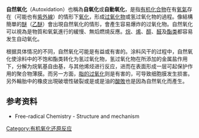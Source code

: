 '''自然氧化'''（Autoxidation）也稱為'''自氧化'''或'''自動氧化'''，是指[[有机化合物|有机化合物]]在有[[氧氣|氧氣]]存在（可能也有[[紫外線|紫外線]]）的情形下[[氧化|氧化]]，形成[[过氧化物|过氧化物]]或氢过氧化物的過程。像結構簡單的[[醚|醚]]（[[乙醚|乙醚]]）會出現自然氧化的情形，會產生容易爆炸的过氧化物。自然氧化可以視為是物質和氧氣進行的緩慢、無熖燃燒反應。[[烷|烷]]、[[烯|烯]]、[[醇|醇]]、[[醛|醛]]及[[酯类|酯类]]都容易发生自动氧化。

根据具体情况的不同，自然氧化可能是有益或有害的。涂料风干的过程中，自然氧化使涂料中的不饱和酯类转化为氢过氧化物，氢过氧化物在所添加的金属盐作用下，分解为烷氧基自由基，与其他烯烃进行反应，进而在表面形成一层可起保护作用的聚合物薄膜。而另一方面，[[脂的过氧化|脂的过氧化]]则是有害的，可导致细胞膜发生损害。另外輪胎中的橡皮出現破壞性破裂或是或是油的[[酸敗|酸敗]]也是因為自然氧化而產生。

==参考资料==
*Free-radical Chemistry - Structure and mechanism

{{化學小作品}}

[[Category:有机氧化还原反应|Category:有机氧化还原反应]]